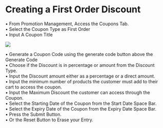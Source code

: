 # Creating a First Order Discount
•	From Promotion Management, Access the Coupons Tab.   
•	Select the Coupon Type as First Order  
•	Input A Coupon Title   

![](../images/p13.png)

•	Generate a Coupon Code using the generate code button above the Generate Code   
•	Choose if the Discount is in percentage or amount from the Discount Type.  
•	Input the Discount amount either as a percentage or a direct amount.  
•	Input the minimum number of products the customer must add to their cart to access the coupon.  
•	Input the Maximum Discount the customer can access through the Coupon.  
•	Select the Starting Date of the Coupon from the Start Date Space Bar.  
•	Select the Expiry Date of the Coupon from the Expiry Date Space Bar.  
•	Press the Submit Button.   
•	Or the Reset Button to Erase your Entry.  

